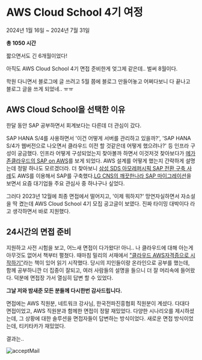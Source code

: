 # AWS Cloud School 4기 여정

2024년 1월 16일 ~ 2024년 7월 31일

**총 1050 시간**

짧으면서도 긴 6개월이었다!

아직도 AWS Cloud School 4기 면접 준비한게 엊그제 같은데.. 벌써 8월이다.

학원 다니면서 블로그에 글 쓰려고 5월 쯤에 블로그 만들어놓고 어쩌다보니 다 끝나고 블로그 글을 쓰게 되었네.. ㅠㅠ

## AWS Cloud School을 선택한 이유

한달 동안 SAP 공부하면서 회계보다는 다른데 더 관심이 갔다.

SAP HANA S/4를 사용하면서 '이건 어떻게 서버를 관리하고 있을까?', 'SAP HANA S/4가 웹버전으로 나오면서 클라우드 이전 할 것같은데 어떻게 했으려나?' 등 인프라 구성이 궁금했다. 인프라 어떻게 구성되었는지 찾아볼까 하면서 이것저것 찾아보다가 [메가존클라우드의 SAP on AWS]("https://www.megazone.com/competency/sap/")를 보게 되었다. AWS 설계를 어떻게 했는지 간략하게 설명는데 정말 하나도 모르겠더라. 더 찾아보니 [삼성 SDS 아모레퍼시픽 SAP 전환 구축 사례]("https://www.samsungsds.com/kr/case-study/amorepacific.html")도 AWS를 이용해서 SAP를 구축했다.[LG CNS의 깨끗한나라 SAP 마이그레이션]("https://amazon-web-services.lgcns.com/case/case-sap-kleannara")을 보면서 요즘 대기업들 주요 관심사 중 하나구나 싶었다.

그러다 2023년 12월에 최종 면접에서 떨어지고, '이제 뭐하지?' 망연자실하면서 자소설을 딱 켰는데 AWS Cloud School 4기 모집 공고글이 보였다. 진짜 타이밍 대박이다 라고 생각하면서 바로 지원했다.

## 24시간의 면접 준비

지원하고 사전 시험을 보고, 어느새 면접이 다가왔다! 아니.. 나 클라우드에 대해 아는게 아무것도 없어서 책부터 펼쳤다. 때마침 밀리의 서재에서 ["클라우드 AWS자격증으로 시작하기"]("https://millie.page.link/VytLN")라는 책이 있어 읽기 시작했다. 당시의 지인들이랑 온라인으로 공부를 했는데, 함께 공부하니깐 더 집중이 잘되고, 여러 사람들의 설명을 들으니 더 잘 머리속에 들어왔다. 덕분에 면접장 가서 열심히 답변 할 수 있었다.

**그날 저와 밤새준 모든 분들께 다시한번 감사드립니다.**

면접에는 AWS 직원분, 네트워크 강사님, 한국전파진흥협회 직원분이 계셨다. 다대다 면접이었고, AWS 직원분과 함께한 면접이 정말 재밌었다. 다양한 시나리오를 제시하셨는데, 그 상황에 대한 솔루션을 면접자들이 답변하는 방식이었다. 새로운 면접 방식이었는데, 티키타카가 재밌었다.

결과는..

![acceptMail](/img/awscloudschool/합격메일.png)
